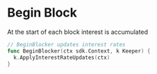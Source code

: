 

# Begin Block

At the start of each block interest is accumulated

```go
// BeginBlocker updates interest rates
func BeginBlocker(ctx sdk.Context, k Keeper) {
  k.ApplyInterestRateUpdates(ctx)
}
```


